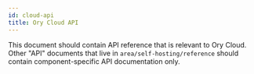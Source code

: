 ```yaml
---
id: cloud-api
title: Ory Cloud API
---
```


This document should contain API reference that is relevant to Ory Cloud. Other "API" documents that live in 
`area/self-hosting/reference` should contain component-specific API documentation only.